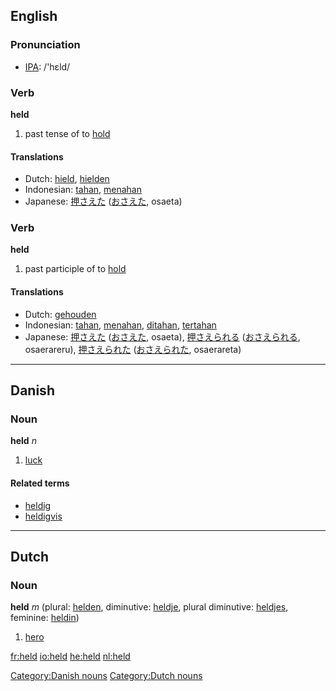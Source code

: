 ==English==

{{rank|either|whether|city|340|held|help|number|alone}}

=== Pronunciation ===
*[[w:IPA|IPA]]: /'hεld/

=== Verb ===
'''held'''

# past tense of to [[hold]]

==== Translations ====
*Dutch: [[hield]], [[hielden]]
*Indonesian: [[tahan]], [[tahan|menahan]]
*Japanese: [[押さえた]] ([[おさえた]], osaeta)

=== Verb ===
'''held'''

# past participle of to [[hold]]

==== Translations ====
*Dutch: [[gehouden]]
*Indonesian: [[tahan]], [[tahan|menahan]], [[tahan|ditahan]], [[tahan|tertahan]]
*Japanese: [[押さえた]] ([[おさえた]], osaeta), [[押さえられる]] ([[おさえられる]], osaerareru), [[押さえられた]] ([[おさえられた]], osaerareta)

----

==Danish==
===Noun===
'''held''' ''n''

# [[luck]]

====Related terms====
*[[heldig]]
*[[heldigvis]]

[[Category:Danish nouns]]

----

==Dutch==
=== Noun ===
'''held''' ''m'' (plural: [[helden]], diminutive: [[heldje]], plural diminutive: [[heldjes]], feminine: [[heldin]])

#[[hero]]

[[Category:Dutch nouns]]

[[fr:held]]
[[io:held]]
[[he:held]]
[[nl:held]]